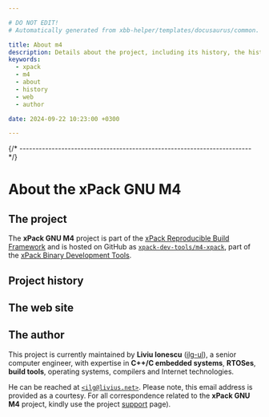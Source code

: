 ```yaml
---

# DO NOT EDIT!
# Automatically generated from xbb-helper/templates/docusaurus/common.

title: About m4
description: Details about the project, including its history, the history of the website, and details about the author.
keywords:
  - xpack
  - m4
  - about
  - history
  - web
  - author

date: 2024-09-22 10:23:00 +0300

---
```



{/* ------------------------------------------------------------------------ */}

# About the xPack GNU M4

## The project

The **xPack GNU M4** project is part of the
[xPack Reproducible Build Framework](https://xpack.github.io)
and is hosted on GitHub as
[`xpack-dev-tools/m4-xpack`](https://github.com/xpack-dev-tools/m4-xpack/),
part of the [xPack Binary Development Tools](https://github.com/xpack-dev-tools/).

<MoreIntro/>

## Project history

<History/>

## The web site

<Website/>

## The author

This project is currently maintained by **Liviu Ionescu**
([ilg-ul](https://github.com/ilg-ul)),
a senior computer engineer, with expertise in **C++/C embedded systems**,
**RTOSes**, **build tools**, operating systems, compilers
and Internet technologies.

He can be reached at [`<ilg@livius.net>`](mailto:ilg@livius.net).
Please note, this email address is provided as a courtesy.
For all correspondence related to the **xPack GNU M4**
project, kindly use the project [support](/docs/support/) page).
